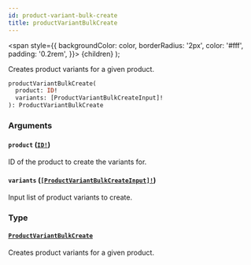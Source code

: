 ```yaml
---
id: product-variant-bulk-create
title: productVariantBulkCreate
---
```


<span
style={{
      backgroundColor: color,
      borderRadius: '2px',
      color: '#fff',
      padding: '0.2rem',
    }}>
{children}
</span>
);

Creates product variants for a given product.

```graphql
productVariantBulkCreate(
  product: ID!
  variants: [ProductVariantBulkCreateInput]!
): ProductVariantBulkCreate

```

### Arguments

#### `product` ([`ID!`](/api-reference/scalars/id.mdx))

ID of the product to create the variants for.

#### `variants` ([`[ProductVariantBulkCreateInput]!`](/api-reference/inputs/product-variant-bulk-create-input.mdx))

Input list of product variants to create.

### Type

#### [`ProductVariantBulkCreate`](/api-reference/objects/product-variant-bulk-create.mdx)

Creates product variants for a given product.
